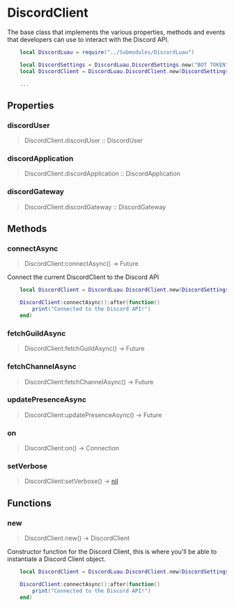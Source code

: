 [//]: # (This file was automatically compiled through the Generator luau code under this repository)
[//]: # (if you want to edit the documentation of discord-luau, please write changes)
[//]: # (to the discord-luau repository itself, we extract the comments from discord-luau and translate)
[//]: # (them into markdown files that Nextra can interpret!)

[//]: # (----- NEXTRA COMPONENTS IMPORT ----- )


[//]: # (----- DOCUMENT HEADER ----- )

# DiscordClient

The base class that implements the various properties, methods and events that developers can use to interact with the Discord API.

```lua
	local DiscordLuau = require("../Submodules/DiscordLuau")

	local DiscordSettings = DiscordLuau.DiscordSettings.new("BOT TOKEN")
	local DiscordClient = DiscordLuau.DiscordClient.new(DiscordSettings)

	...
```

[//]: # (----- DOCUMENT PROPERTIES ----- )

## Properties

### discordUser

> DiscordClient.discordUser :: DiscordUser

					
### discordApplication

> DiscordClient.discordApplication :: DiscordApplication

					
### discordGateway

> DiscordClient.discordGateway :: DiscordGateway

	

[//]: # (----- DOCUMENT METHODS ----- )

## Methods

### connectAsync

> DiscordClient:connectAsync() ->  Future 

Connect the current DiscordClient to the Discord API

```lua
	local DiscordClient = DiscordLuau.DiscordClient.new(DiscordSettings)

	DiscordClient:connectAsync():after(function()
		print("Connected to the Discord API!")
	end)
```
### fetchGuildAsync

> DiscordClient:fetchGuildAsync() ->  Future 


### fetchChannelAsync

> DiscordClient:fetchChannelAsync() ->  Future 


### updatePresenceAsync

> DiscordClient:updatePresenceAsync() ->  Future 


### on

> DiscordClient:on() ->  Connection 


### setVerbose

> DiscordClient:setVerbose() -> [nil](https://www.lua.org/pil/2.1.html)



[//]: # (----- DOCUMENT FUNCTIONS ----- )

## Functions

### new

> DiscordClient.new() ->  DiscordClient 

Constructor function for the Discord Client, this is where you'll be able to instantiate a Discord Client object.

```lua
	local DiscordClient = DiscordLuau.DiscordClient.new(DiscordSettings)

	DiscordClient:connectAsync():after(function()
		print("Connected to the Discord API!")
	end)
```

